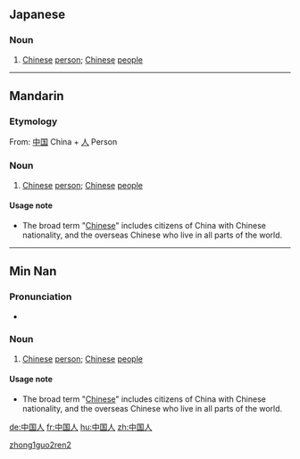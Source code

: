 {{zh-forms|[[中国]][[人]]|[[中國人]]}}
==Japanese==
===Noun===
{{ja-noun|s|hira=ちゅうごくじん|rom=chūgoku-jin|kyu=中國人|rs=丨03}}

# [[Chinese]] [[person]]; [[Chinese]] [[people]]

----

==Mandarin==
===Etymology===
From: [[中国]] China + [[人]] Person
===Noun===
{{cmn-noun|s|pin=Zhōnggúo rén|pint=zhong1guo2ren2|tra=中國人|sim=中国人|rs=丨03}}
# [[Chinese]] [[person]]; [[Chinese]] [[people]]

====Usage note====
*The broad term "[[Chinese]]" includes citizens of China with Chinese nationality, and the overseas Chinese who live in all parts of the world.

[[Category:zh-cn:Nationalities|zhong1guo2ren2]]

----

==Min Nan==
===Pronunciation===
*{{IPA|/tiɔŋ ˧˧kok˥˥laŋ˧˥/}}

===Noun===
{{nan-noun|s|poj=Tiong-kok-lâng|pojt=tiong1kok4lang5|tra=中國人|sim=中国人|rs=丨03}}

# [[Chinese]] [[person]]; [[Chinese]] [[people]]

====Usage note====
*The broad term "[[Chinese]]" includes citizens of China with Chinese nationality, and the overseas Chinese who live in all parts of the world.

[[de:中国人]]
[[fr:中国人]]
[[hu:中国人]]
[[zh:中国人]]